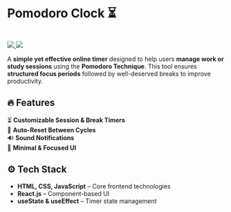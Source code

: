 # **Pomodoro Clock ⏳**

<br />

<div style={{ display: "flex", gap: "10px" }}>
  <a href="https://izanhuang.github.io/pomodoro-clock/" target="_blank">
    <img src="https://img.shields.io/badge/Live%20Demo-brightgreen" />
  </a>
  <a href="https://github.com/izanhuang/pomodoro-clock" target="_blank">
    <img src="https://img.shields.io/badge/GitHub-blue?logo=github" />
  </a>
</div>

A **simple yet effective online timer** designed to help users **manage work or study sessions** using the **Pomodoro Technique**. This tool ensures **structured focus periods** followed by well-deserved breaks to improve productivity.

## **🔥 Features**

⏳ **Customizable Session & Break Timers**  
🔄 **Auto-Reset Between Cycles**  
🔊 **Sound Notifications**  
🎯 **Minimal & Focused UI**

## **⚙️ Tech Stack**

- **HTML, CSS, JavaScript** – Core frontend technologies
- **React.js** – Component-based UI
- **useState & useEffect** – Timer state management
